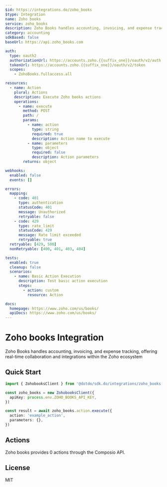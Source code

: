 ```yaml
---
$id: https://integrations.do/zoho_books
$type: Integration
name: Zoho books
service: zoho_books
description: Zoho Books handles accounting, invoicing, and expense tracking, offering real-time collaboration and integrations within the Zoho ecosystem
category: accounting
sdkBased: false
baseUrl: https://api.zoho_books.com

auth:
  type: oauth2
  authorizationUrl: https://accounts.zoho.{{suffix_one}}/oauth/v2/auth
  tokenUrl: https://accounts.zoho.{{suffix_one}}/oauth/v2/token
  scopes:
    - ZohoBooks.fullaccess.all

resources:
  - name: Action
    plural: Actions
    description: Execute Zoho books actions
    operations:
      - name: execute
        method: POST
        path: /
        params:
          - name: action
            type: string
            required: true
            description: Action name to execute
          - name: parameters
            type: object
            required: false
            description: Action parameters
        returns: object

webhooks:
  enabled: false
  events: []

errors:
  mapping:
    - code: 401
      type: authentication
      statusCode: 401
      message: Unauthorized
      retryable: false
    - code: 429
      type: rate_limit
      statusCode: 429
      message: Rate limit exceeded
      retryable: true
  retryable: [429, 500]
  nonRetryable: [400, 401, 403, 404]

tests:
  enabled: true
  cleanup: false
  scenarios:
    - name: Basic Action Execution
      description: Test basic action execution
      steps:
        - action: custom
          resource: Action

docs:
  homepage: https://www.zoho.com/us/books/
  apiDocs: https://www.zoho.com/us/books/
---
```


# Zoho books Integration

Zoho Books handles accounting, invoicing, and expense tracking, offering real-time collaboration and integrations within the Zoho ecosystem

## Quick Start

```typescript
import { ZohobooksClient } from '@dotdo/sdk.do/integrations/zoho_books'

const zoho_books = new ZohobooksClient({
  apiKey: process.env.ZOHO_BOOKS_API_KEY,
})

const result = await zoho_books.action.execute({
  action: 'example_action',
  parameters: {},
})
```

## Actions

Zoho books provides 0 actions through the Composio API.

## License

MIT
